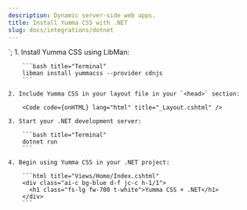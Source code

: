 ```yaml
---
description: Dynamic server-side web apps.
title: Install Yumma CSS with .NET
slug: docs/integrations/dotnet
---
```



<link rel="stylesheet" href="~/lib/yummacss/dist/yumma.min.css">`;

<Steps>
    1. Install Yumma CSS using LibMan:

        ```bash title="Terminal"
        libman install yummacss --provider cdnjs
        ```

    2. Include Yumma CSS in your layout file in your `<head>` section:

        <Code code={onHTML} lang="html" title="_Layout.cshtml" />

    3. Start your .NET development server:

        ```bash title="Terminal"
        dotnet run
        ```

    4. Begin using Yumma CSS in your .NET project:

        ```html title="Views/Home/Index.cshtml"
        <div class="ai-c bg-blue d-f jc-c h-1/1">
          <h1 class="fs-lg fw-700 t-white">Yumma CSS + .NET</h1>
        </div>
        ```
</Steps>